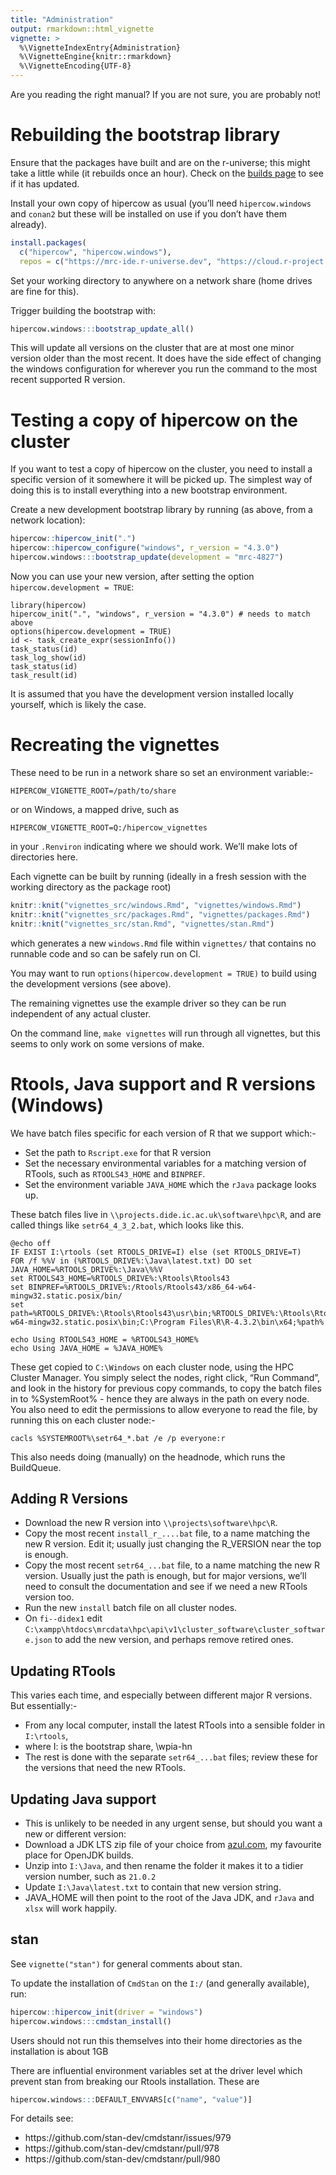 ```yaml
---
title: "Administration"
output: rmarkdown::html_vignette
vignette: >
  %\VignetteIndexEntry{Administration}
  %\VignetteEngine{knitr::rmarkdown}
  %\VignetteEncoding{UTF-8}
---
```


Are you reading the right manual?  If you are not sure, you are probably not!

# Rebuilding the bootstrap library

Ensure that the packages have built and are on the r-universe; this might take a little while (it rebuilds once an hour). Check on the [builds page](https://mrc-ide.r-universe.dev/builds) to see if it has updated.

Install your own copy of hipercow as usual (you'll need `hipercow.windows` and `conan2` but these will be installed on use if you don't have them already).

```r
install.packages(
  c("hipercow", "hipercow.windows"),
  repos = c("https://mrc-ide.r-universe.dev", "https://cloud.r-project.org"))
```

Set your working directory to anywhere on a network share (home drives are fine for this).

Trigger building the bootstrap with:

```r
hipercow.windows:::bootstrap_update_all()
```

This will update all versions on the cluster that are at most one minor version older than the most recent.  It does have the side effect of changing the windows configuration for wherever you run the command to the most recent supported R version.

# Testing a copy of hipercow on the cluster

If you want to test a copy of hipercow on the cluster, you need to install a specific version of it somewhere it will be picked up.  The simplest way of doing this is to install everything into a new bootstrap environment.

Create a new development bootstrap library by running (as above, from a network location):

```r
hipercow::hipercow_init(".")
hipercow::hipercow_configure("windows", r_version = "4.3.0")
hipercow.windows:::bootstrap_update(development = "mrc-4827")
```

Now you can use your new version, after setting the option `hipercow.development = TRUE`:

```
library(hipercow)
hipercow_init(".", "windows", r_version = "4.3.0") # needs to match above
options(hipercow.development = TRUE)
id <- task_create_expr(sessionInfo())
task_status(id)
task_log_show(id)
task_status(id)
task_result(id)
```

It is assumed that you have the development version installed locally yourself, which is likely the case.

# Recreating the vignettes

These need to be run in a network share so set an environment variable:-

```
HIPERCOW_VIGNETTE_ROOT=/path/to/share
```

or on Windows, a mapped drive, such as

```
HIPERCOW_VIGNETTE_ROOT=Q:/hipercow_vignettes
```

in your `.Renviron` indicating where we should work.  We'll make lots of directories here.

Each vignette can be built by running (ideally in a fresh session with the working directory as the package root)

```r
knitr::knit("vignettes_src/windows.Rmd", "vignettes/windows.Rmd")
knitr::knit("vignettes_src/packages.Rmd", "vignettes/packages.Rmd")
knitr::knit("vignettes_src/stan.Rmd", "vignettes/stan.Rmd")
```

which generates a new `windows.Rmd` file within `vignettes/` that contains no runnable code and so can be safely run on CI.

You may want to run `options(hipercow.development = TRUE)` to build using the development versions (see above).

The remaining vignettes use the example driver so they can be run independent of any actual cluster.

On the command line, `make vignettes` will run through all vignettes, but this seems to only work on some versions of make.

# Rtools, Java support and R versions (Windows)

We have batch files specific for each version of R that we support which:-

* Set the path to `Rscript.exe` for that R version
* Set the necessary environmental variables for a matching version of RTools, such as `RTOOLS43_HOME` and `BINPREF`. 
* Set the environment variable `JAVA_HOME` which the `rJava` package looks up.

These batch files live in `\\projects.dide.ic.ac.uk\software\hpc\R`, and are called things like `setr64_4_3_2.bat`, which looks like this.

```
@echo off
IF EXIST I:\rtools (set RTOOLS_DRIVE=I) else (set RTOOLS_DRIVE=T)
FOR /f %%V in (%RTOOLS_DRIVE%:\Java\latest.txt) DO set JAVA_HOME=%RTOOLS_DRIVE%:\Java\%%V
set RTOOLS43_HOME=%RTOOLS_DRIVE%:\Rtools\Rtools43
set BINPREF=%RTOOLS_DRIVE%:/Rtools/Rtools43/x86_64-w64-mingw32.static.posix/bin/
set path=%RTOOLS_DRIVE%:\Rtools\Rtools43\usr\bin;%RTOOLS_DRIVE%:\Rtools\Rtools43\x86_64-w64-mingw32.static.posix\bin;C:\Program Files\R\R-4.3.2\bin\x64;%path%

echo Using RTOOLS43_HOME = %RTOOLS43_HOME%
echo Using JAVA_HOME = %JAVA_HOME%
```

These get copied to `C:\Windows` on each cluster node, using the HPC Cluster Manager. You simply select the nodes, right click, "Run Command", and look in the history for previous copy commands, to copy the batch files in to %SystemRoot% - hence they are always in the path on every node. You also need to edit the permissions to allow everyone to read the file, by running this on each cluster node:-

```
cacls %SYSTEMROOT%\setr64_*.bat /e /p everyone:r
```

This also needs doing (manually) on the headnode, which runs the BuildQueue.

## Adding R Versions

* Download the new R version into `\\projects\software\hpc\R`.
* Copy the most recent `install_r_....bat` file, to a name matching the new R version. Edit it; usually just changing the R_VERSION near the top is enough.
* Copy the most recent `setr64_...bat` file, to a name matching the new R version. Usually just the path is enough, but for major versions, we'll need to consult the documentation and see if we need a new RTools version too.
* Run the new `install` batch file on all cluster nodes.
* On `fi--didex1` edit `C:\xampp\htdocs\mrcdata\hpc\api\v1\cluster_software\cluster_software.json` to add the new version, and perhaps remove retired ones.

## Updating RTools

This varies each time, and especially between different major R versions. But essentially:-

* From any local computer, install the latest RTools into a sensible folder in `I:\rtools`,
* where I: is the bootstrap share, \\wpia-hn\hipercow
* The rest is done with the separate `setr64_...bat` files; review these for the versions that need the new RTools.

## Updating Java support

* This is unlikely to be needed in any urgent sense, but should you want a new or different version:
* Download a JDK LTS zip file of your choice from [azul.com](www.azul.com), my favourite place for OpenJDK builds.
* Unzip into `I:\Java`, and then rename the folder it makes it to a tidier version number, such as `21.0.2`
* Update `I:\Java\latest.txt` to contain that new version string.
* JAVA_HOME will then point to the root of the Java JDK, and `rJava` and `xlsx` will work happily.

## stan

See `vignette("stan")` for general comments about stan.

To update the installation of `CmdStan` on the `I:/` (and generally available), run:

```r
hipercow::hipercow_init(driver = "windows")
hipercow.windows:::cmdstan_install()
```

Users should not run this themselves into their home directories as the installation is about 1GB

There are influential environment variables set at the driver level which prevent stan from breaking our Rtools installation.  These are

```r
hipercow.windows:::DEFAULT_ENVVARS[c("name", "value")]
```

For details see:

* https://github.com/stan-dev/cmdstanr/issues/979
* https://github.com/stan-dev/cmdstanr/pull/978
* https://github.com/stan-dev/cmdstanr/pull/980
